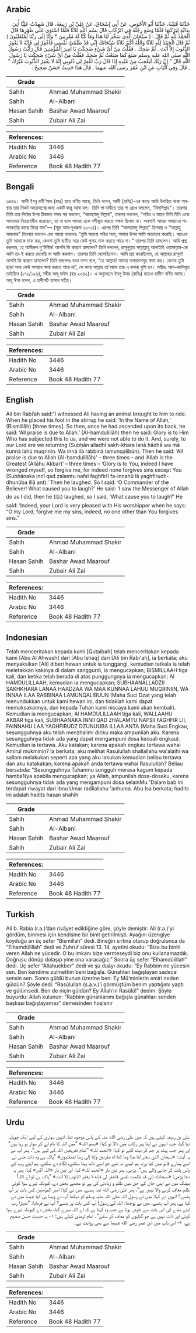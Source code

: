 ## Arabic


<div dir="rtl" lang="ar" style={{fontSize:'larger',backgroundColor:'#f8f9fa',padding:20}}>
حَدَّثَنَا قُتَيْبَةُ، حَدَّثَنَا أَبُو الأَحْوَصِ، عَنْ أَبِي إِسْحَاقَ، عَنْ عَلِيِّ بْنِ رَبِيعَةَ، قَالَ شَهِدْتُ عَلِيًّا أُتِيَ بِدَابَّةٍ لِيَرْكَبَهَا فَلَمَّا وَضَعَ رِجْلَهُ فِي الرِّكَابِ قَالَ بِسْمِ اللَّهِ ثَلاَثًا فَلَمَّا اسْتَوَى عَلَى ظَهْرِهَا قَالَ الْحَمْدُ لِلَّهِ ثُمَّ قَالَ ‏:‏ ‏(‏ سبْحَانَ الَّذِي سَخَّرَ لَنَا هَذَا وَمَا كُنَّا لَهُ مُقْرِنِينَ * وَإِنَّا إِلَى رَبِّنَا لَمُنْقَلِبُونَ ‏)‏ ثُمَّ قَالَ الْحَمْدُ لِلَّهِ ثَلاَثًا وَاللَّهُ أَكْبَرُ ثَلاَثًا سُبْحَانَكَ إِنِّي قَدْ ظَلَمْتُ نَفْسِي فَاغْفِرْ لِي فَإِنَّهُ لاَ يَغْفِرُ الذُّنُوبَ إِلاَّ أَنْتَ ‏.‏ ثُمَّ ضَحِكَ ‏.‏ فَقُلْتُ مِنْ أَىِّ شَيْءٍ ضَحِكْتَ يَا أَمِيرَ الْمُؤْمِنِينَ قَالَ رَأَيْتُ رَسُولَ اللَّهِ صلى الله عليه وسلم صَنَعَ كَمَا صَنَعْتُ ثُمَّ ضَحِكَ فَقُلْتُ مِنْ أَىِّ شَيْءٍ ضَحِكْتَ يَا رَسُولَ اللَّهِ قَالَ ‏"‏ إِنَّ رَبَّكَ لَيَعْجَبُ مِنْ عَبْدِهِ إِذَا قَالَ رَبِّ اغْفِرْ لِي ذُنُوبِي إِنَّهُ لاَ يَغْفِرُ الذُّنُوبَ غَيْرُكَ ‏"‏ ‏.‏ قَالَ وَفِي الْبَابِ عَنِ ابْنِ عُمَرَ رضى الله عنهما ‏.‏ قَالَ هَذَا حَدِيثٌ حَسَنٌ صَحِيحٌ ‏.‏
</div>
<div style={{backgroundColor:'#f8f9fa',padding:20, marginBottom: 10}}><table> <thead> <tr> <th>Grade</th> <th></th> </tr> </thead> <tbody> <tr><td>Sahih</td><td>Ahmad Muhammad Shakir</td></tr><tr><td>Sahih</td><td>Al-Albani</td></tr><tr><td>Hasan Sahih</td><td>Bashar Awad Maarouf</td></tr><tr><td>Sahih</td><td>Zubair Ali Zai</td></tr></tbody></table><table> <thead> <tr> <th>References:</th> <th></th> </tr> </thead> <tbody><tr><td>Hadith No</td><td>3446</td></tr><tr><td>Arabic No</td><td>3446</td></tr><tr><td>Reference</td><td>Book 48 Hadith 77</td></tr></tbody></table></div>

## Bengali


<div dir="ltr" lang="bn" style={{fontSize:'larger',backgroundColor:'#f8f9fa',padding:20}}>
৩৪৪৬। আলী ইবনু রাবী'আহ (রহঃ) হতে বর্ণিত আছে, তিনি বলেন, আলী (রাযিঃ)-এর কাছে আমি উপস্থিত থাকা অবস্থায় তার নিকট আরোহণের জন্য একটি জন্তু আনা হল। তিনি পা দানীতে তার পা রেখে বললেন, “বিসমিল্লাহ"। তারপর তিনি তার পিঠের উপর ঠিকমত বসার পর বললেন, “আলহামদু লিল্লাহ", তারপর বললেন, “পবিত্র ও মহান তিনি যিনি একে আমাদের নিয়ন্ত্রণাধীন করেছেন, তা না হলে আমরা একে বশীভূত করতে সক্ষম ছিলাম না। অবশ্যই আমরা আমাদের পালনকর্তার কাছে ফিরে যাব”— (সূরা আয-যুখরুফ ১৩-১৪)। এরপর তিনি "আলহামদু লিল্লাহ্” তিনবার ও “আল্লাহু আকবার" তিনবার বললেন এবং আরো বললেনঃ “তুমি অত্যন্ত পবিত্র সত্তা, আমার উপর আমি অত্যাচার করেছি। অতএব তুমি আমাকে মাফ কর, কেননা তুমি ব্যতীত আর কেউ গুনাহ মাফ করতে পারে না।” তারপর তিনি হাসলেন। আমি প্রশ্ন করলাম, হে আমীরুল মু'মিনীন! আপনি কি কারণে হাসলেন? তিনি বললেন, রাসূলুল্লাহ সাল্লাল্লাহু আলাইহি ওয়াসাল্লাম-কে আমি তা-ই করতে দেখেছি যা আমি করলাম। তারপর তিনি হেসেছিলেন। আমি প্রশ্ন করেছিলাম, হে আল্লাহর রাসূল! আপনি কি কারণে হাসলেন? তিনি বললেনঃ যখন বান্দা বলে, “হে আল্লাহ! আমার অপরাধসমূহ ক্ষমা কর। কেননা তুমি ছাড়া অন্য কেউ অপরাধ ক্ষমা করতে পারে না”, সে সময় আল্লাহ তা'আলা তার এ কথায় খুশি হন। সহীহঃ আল-কালিমুত তাইয়্যিব (১৭২/১২৬), সহীহ আবূ দাউদ (হাঃ ২৩৪২)। এ অনুচ্ছেদে ইবনু উমর (রাযিঃ) হতেও হাদীস বর্ণিত আছে। আবূ ঈসা বলেন, এ হাদীসটি হাসান সহীহ।
</div>
<div style={{backgroundColor:'#f8f9fa',padding:20, marginBottom: 10}}><table> <thead> <tr> <th>Grade</th> <th></th> </tr> </thead> <tbody> <tr><td>Sahih</td><td>Ahmad Muhammad Shakir</td></tr><tr><td>Sahih</td><td>Al-Albani</td></tr><tr><td>Hasan Sahih</td><td>Bashar Awad Maarouf</td></tr><tr><td>Sahih</td><td>Zubair Ali Zai</td></tr></tbody></table><table> <thead> <tr> <th>References:</th> <th></th> </tr> </thead> <tbody><tr><td>Hadith No</td><td>3446</td></tr><tr><td>Arabic No</td><td>3446</td></tr><tr><td>Reference</td><td>Book 48 Hadith 77</td></tr></tbody></table></div>

## English


<div dir="ltr" lang="en" style={{fontSize:'larger',backgroundColor:'#f8f9fa',padding:20}}>
Ali bin Rabi’ah said:“I witnessed Ali having an animal brought to him to ride. When he placed his foot in the stirrup he said: ‘In the Name of Allah,’ (Bismillāh) [three times]. So then, once he had ascended upon its back, he said: ‘All praise is due to Allah.’ (Al-ḥamdulillāh) then he said: Glory is to Him Who has subjected this to us, and we were not able to do it. And, surely, to our Lord are we returning (Subḥān alladhī sakh-khara lanā hādhā wa mā kunnā lahū muqrinīn. Wa innā ilā rabbinā lamunqalibūn). Then he said: ‘All praise is due to Allah (Al-ḥamdulillāh)’ – three times – and ‘Allah is the Greatest (Allāhu Akbar)’ – three times – ‘Glory is to You, indeed I have wronged myself, so forgive me, for indeed none forgives sins except You (Subḥānaka innī qad ẓalamtu nafsī faghfirlī fa-innahū lā yaghfirudh-dhunūba illā ant).’ Then he laughed. So I said: ‘O Commander of the Believer! What caused you to laugh?’ He said: ‘I saw the Messenger of Allah do as I did, then he (ﷺ) laughed, so I said, ‘What cause you to laugh?’ He said: ‘Indeed, your Lord is very pleased with His worshipper when he says: “O my Lord, forgive me my sins, indeed, no one other than You forgives sins.”
</div>
<div style={{backgroundColor:'#f8f9fa',padding:20, marginBottom: 10}}><table> <thead> <tr> <th>Grade</th> <th></th> </tr> </thead> <tbody> <tr><td>Sahih</td><td>Ahmad Muhammad Shakir</td></tr><tr><td>Sahih</td><td>Al-Albani</td></tr><tr><td>Hasan Sahih</td><td>Bashar Awad Maarouf</td></tr><tr><td>Sahih</td><td>Zubair Ali Zai</td></tr></tbody></table><table> <thead> <tr> <th>References:</th> <th></th> </tr> </thead> <tbody><tr><td>Hadith No</td><td>3446</td></tr><tr><td>Arabic No</td><td>3446</td></tr><tr><td>Reference</td><td>Book 48 Hadith 77</td></tr></tbody></table></div>

## Indonesian


<div dir="ltr" lang="id" style={{fontSize:'larger',backgroundColor:'#f8f9fa',padding:20}}>
Telah menceritakan kepada kami [Qutaibah] telah menceritakan kepada kami [Abu Al Ahwash] dari [Abu Ishaq] dari [Ali bin Rabi'ah], ia berkata; aku menyaksikan [Ali] diberi hewan untuk ia tunggangi, kemudian tatkala ia telah meletakkan kakinya di dalam sanggurdi, ia mengucapkan; BISMILLAAH tiga kali, dan ketika telah berada di atas punggungnya ia mengucapkan; Al HAMDULILLAAH, kemudian ia mengucapkan; SUBHAANALLADZII SAKHKHARA LANAA HAADZAA WA MAA KUNNAA LAHUU MUQRINIIN, WA INNAA ILAA RABBINAA LAMUNQALIBUUN (Maha Suci Dzat yang telah menundukkan untuk kami hewan ini, dan tidaklah kami dapat memaksakannya, dan kepada Tuhan kami niscaya kami akan kembali). Kemudian ia mengucapkan; Al HAMDULILLAAH tiga kali, WALLAAHU AKBAR tiga kali, SUBHAANAKA INNII QAD ZHALAMTU NAFSII FAGHFIR LII, FAINNAHU LAA YAGHFIRUDZ DZUNUUBA ILLAA ANTA (Maha Suci Engkau, sesungguhnya aku telah menzhalimi diriku maka ampunilah aku. Karena sesungguhnya tidak ada yang dapat mengampuni dosa kecuali engkau). Kemudian ia tertawa. Aku katakan; karena apakah engkau tertawa wahai Amirul mukminin? Ia berkata; aku melihat Rasulullah shallallahu wa'alaihi wa sallam melakukan seperti apa yang aku lakukan kemudian beliau tertawa dan aku katakakan; karena apakah anda tertawa wahai Rasulullah? Beliau bersabda: "Sesungguhnya Tuhanmu sungguh merasa kagum kepada hambaNya apabila mengucapkan; ya Allah, ampunilah dosa-dosaku, karena sesungguhnya tidak ada yang mengampuni dosa selainMu."Dalam bab ini terdapat riwayat dari Ibnu Umar radliallahu 'anhuma. Abu Isa berkata; hadits ini adalah hadits hasan shahih
</div>
<div style={{backgroundColor:'#f8f9fa',padding:20, marginBottom: 10}}><table> <thead> <tr> <th>Grade</th> <th></th> </tr> </thead> <tbody> <tr><td>Sahih</td><td>Ahmad Muhammad Shakir</td></tr><tr><td>Sahih</td><td>Al-Albani</td></tr><tr><td>Hasan Sahih</td><td>Bashar Awad Maarouf</td></tr><tr><td>Sahih</td><td>Zubair Ali Zai</td></tr></tbody></table><table> <thead> <tr> <th>References:</th> <th></th> </tr> </thead> <tbody><tr><td>Hadith No</td><td>3446</td></tr><tr><td>Arabic No</td><td>3446</td></tr><tr><td>Reference</td><td>Book 48 Hadith 77</td></tr></tbody></table></div>

## Turkish


<div dir="ltr" lang="tr" style={{fontSize:'larger',backgroundColor:'#f8f9fa',padding:20}}>
Ali b. Rabia (r.a.)’dan rivâyet edildiğine göre, şöyle demiştir: Ali (r.a.)’yi gördüm, binmesi için kendisine bir binit getirilmişti. Ayağını üzengiye koyduğu an üç sefer “Bismillah” dedi. Bineğin sırtına oturup doğrulunca da “Elhamdülillah” dedi ve Zuhruf sûresi 13. 14. ayetini okudu: “Bize bu biniti veren Allah ne yücedir. O bu imkanı bize vermeseydi biz onu kullanamazdık. Doğrusu dönüp dolaşıp yine ona varacağız.” Sonra üç sefer “Elhamdülillah” dedi. Üç sefer “Allahuekber” dedi ve şu duâyı okudu: “Ey Rabbim ne yücesin sen. Ben kendime zulmettim beni bağışla. Günahları bağışlayan sadece sensin sen. Sonra güldü bunun üzerine ben: Ey Mü’minlerin emiri neden güldün? Şöyle dedi: “Rasûlullah (s.a.v.)’i görmüştüm benim yaptığımı yaptı ve gülümsedi. Ben de niçin güldün? Ey Allah’ın Rasûlü!” dedim. Şöyle buyurdu: Allah kulunun: “Rabbim günahlarımı bağışla günahları senden başkası bağışlayamaz” demesinden hoşlanır
</div>
<div style={{backgroundColor:'#f8f9fa',padding:20, marginBottom: 10}}><table> <thead> <tr> <th>Grade</th> <th></th> </tr> </thead> <tbody> <tr><td>Sahih</td><td>Ahmad Muhammad Shakir</td></tr><tr><td>Sahih</td><td>Al-Albani</td></tr><tr><td>Hasan Sahih</td><td>Bashar Awad Maarouf</td></tr><tr><td>Sahih</td><td>Zubair Ali Zai</td></tr></tbody></table><table> <thead> <tr> <th>References:</th> <th></th> </tr> </thead> <tbody><tr><td>Hadith No</td><td>3446</td></tr><tr><td>Arabic No</td><td>3446</td></tr><tr><td>Reference</td><td>Book 48 Hadith 77</td></tr></tbody></table></div>

## Urdu


<div dir="rtl" lang="ur" style={{fontSize:'larger',backgroundColor:'#f8f9fa',padding:20}}>
علی بن ربیعہ کہتے ہیں کہ میں علی رضی الله عنہ کے پاس موجود تھا، انہیں سواری کے لیے ایک چوپایہ دیا گیا، جب انہوں نے اپنا پیر رکاب میں ڈالا تو کہا: «بسم اللہ» ”میں اللہ کا نام لے کر سوار ہو رہا ہوں“ اور پھر جب پیٹھ پر جم کر بیٹھ گئے تو کہا: «الحمد للہ» ”تمام تعریفیں اللہ کے لیے ہیں“، پھر آپ نے یہ آیت: «سبحان الذي سخر لنا هذا وما كنا له مقرنين وإنا إلى ربنا لمنقلبون» ”پاک ہے وہ ذات جس نے اسے ہمارے قابو میں کیا ورنہ ہم ایسے نہ تھے جو اسے ناتھ پہنا سکتے، لگام دے سکتے، ہم اپنے رب کے پاس پلٹ کر جانے والے ہیں“، پڑھی، پھر تین بار «الحمد للہ» کہا، اور تین بار «اللہ اکبر» کہا، پھر یہ دعا پڑھی: «سبحانك إني قد ظلمت نفسي فاغفر لي فإنه لا يغفر الذنوب إلا أنت» ”پاک ہے تو اے اللہ! بیشک میں نے اپنی جان کے حق میں ظلم و زیادتی کی ہے تو مجھے بخش دے، کیونکہ تیرے سوا کوئی ظلم معاف کرنے والا نہیں ہے“، پھر علی رضی الله عنہ ہنسے، میں نے کہا: امیر المؤمنین کس بات پر آپ ہنسے؟ انہوں نے کہا: میں نے رسول اللہ صلی اللہ علیہ وسلم کو دیکھا آپ نے ویسا ہی کیا جیسا میں نے کیا ہے، پھر آپ ہنسے، میں نے پوچھا: اللہ کے رسول! آپ کس بات پر ہنسے؟ آپ نے فرمایا: ”تمہارا رب اپنے بندے کی اس بات سے خوش ہوتا ہے جب وہ کہتا ہے کہ اے اللہ میرے گناہ بخش دے کیونکہ تیرے سوا کوئی اور ذات نہیں ہے جو گناہوں کو معاف کر سکے“۔ امام ترمذی کہتے ہیں: ۱- یہ حدیث حسن صحیح ہے، ۲- اس باب میں ابن عمر رضی الله عنہما سے بھی روایت ہے۔
</div>
<div style={{backgroundColor:'#f8f9fa',padding:20, marginBottom: 10}}><table> <thead> <tr> <th>Grade</th> <th></th> </tr> </thead> <tbody> <tr><td>Sahih</td><td>Ahmad Muhammad Shakir</td></tr><tr><td>Sahih</td><td>Al-Albani</td></tr><tr><td>Hasan Sahih</td><td>Bashar Awad Maarouf</td></tr><tr><td>Sahih</td><td>Zubair Ali Zai</td></tr></tbody></table><table> <thead> <tr> <th>References:</th> <th></th> </tr> </thead> <tbody><tr><td>Hadith No</td><td>3446</td></tr><tr><td>Arabic No</td><td>3446</td></tr><tr><td>Reference</td><td>Book 48 Hadith 77</td></tr></tbody></table></div>